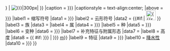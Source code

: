 {{Infobox
|tnavbar = Infobox 云
|bodystyle = width:300px;
|image = {{ #if: {{{image location|{{{图像<includeonly>|</includeonly>}}}}}} | [[File:{{{image location|{{{图像}}}}}}|300px|{{{图像说明}}}]] }}
|caption = {{{image name|{{{图像说明<includeonly>|</includeonly>}}}}}}
|captionstyle = text-align:center;
|above = {{{name|{{{名称<includeonly>|</includeonly>}}}}}}
|label1 = 缩写符号
|data1 = {{{abbreviation|{{{缩写符号<includeonly>|</includeonly>}}}}}}
|label2 = 云形符号
|data2 = {{{云形符号<includeonly>|</includeonly>}}}{{#if:{{{symbol|}}}| [[File:{{{symbol}}}|30px]] }}
|label3 = 族
|data3 = {{{族<includeonly>|</includeonly>}}}
|label4 = 属
|data4 = {{{genus|{{{属<includeonly>|</includeonly>}}}}}}
|label5 = 种
|data5 = {{{species|{{{种<includeonly>|</includeonly>}}}}}}
|label6 = 变种
|data6 = {{{variety|{{{变种<includeonly>|</includeonly>}}}}}}
|label7 = 补充特征与附属形态
|data7 = {{{补充特征与附属形态<includeonly>|</includeonly>}}}
|label8 = 高度
|data8 = {{ #if: {{{altitude_m|{{{高度<includeonly>|</includeonly>}}}}}} | {{{altitude_m|{{{高度}}}}}} [[米 (单位)|m]]}}
|label9 = 特征
|data9 = {{{appearance|{{{特征<includeonly>|</includeonly>}}}}}}
|label10 = [[降水|降水性]]
|data10 = {{{precipitation|{{{降水<includeonly>|</includeonly>}}}}}}
}}<noinclude>
{{Documentation}}
</noinclude>